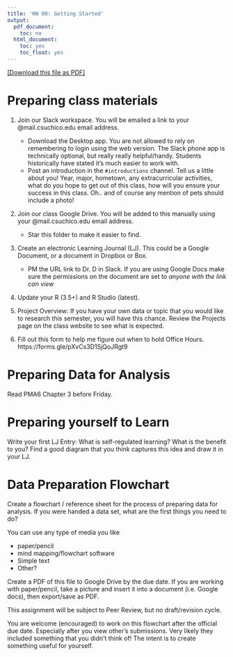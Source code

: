 ```yaml
---
title: 'HW 00: Getting Started'
output:
  pdf_document:
    toc: no
  html_document:
    toc: yes
    toc_float: yes
---
```


[[Download this file as PDF]](hw00-getting-started.pdf)

# Preparing class materials

1. Join our Slack workspace. You will be emailed a link to your @mail.csuchico.edu email address. 
    - Download the Desktop app. You are not allowed to rely on remembering to login using the web version. The Slack phone app is technically optional, but really really helpful/handy. Students historically have stated it's much easier to work with.
    - Post an introduction in the `#introductions` channel. Tell us a little about you! Year, major, hometown, any extracurricular activities, what do you hope to get out of this class, how will you ensure your success in this class. Oh.. and of course any mention of pets should include a photo!
  
2. Join our class Google Drive. You will be added to this manually using your @mail.csuchico.edu email address. 
    - Star this folder to make it easier to find. 
    
3. Create an electronic Learning Journal (LJ). This could be a Google Document, or a document in Dropbox or Box. 
    - PM the URL link to Dr. D in Slack. If you are using Google Docs make sure the permissions on the document are set to _anyone with the link can view_
    
4. Update your R (3.5+) and R Studio (latest). 

5. Project Overview: If you have your own data or topic that you would like to research this semester, you will have this chance. Review the Projects page on the class website to see what is expected. 

6. Fill out this form to help me figure out when to hold Office Hours. 
https://forms.gle/pXvCs3D1SjQoJRgt9

    
# Preparing Data for Analysis

Read PMA6 Chapter 3 before Friday. 

# Preparing yourself to Learn

Write your first LJ Entry: What is self-regulated learning? What is the benefit to you? Find a good diagram that you think captures this idea and draw it in your LJ. 

# Data Preparation Flowchart

Create a flowchart / reference sheet for the process of preparing data for analysis. If you were handed a data set, what are the first things you need to do? 


You can use any type of media you like

* paper/pencil 
* mind mapping/flowchart software
* Simple text
* Other? 

Create a PDF of this file to Google Drive by the due date. If you are working with paper/pencil, take a picture and insert it into a document (i.e. Google docs), then export/save as PDF. 

This assignment will be subject to Peer Review, but no draft/revision cycle.

You are welcome (encouraged) to work on this flowchart after the official due date. Especially after you view other's submissions. Very likely they included something that you didn't think of! The intent is to create something useful for yourself. 


